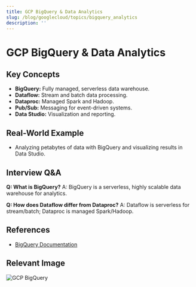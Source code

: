 ```yaml
---
title: GCP BigQuery & Data Analytics
slug: /blog/googlecloud/topics/bigquery_analytics
description: ''
---
```

# GCP BigQuery & Data Analytics

## Key Concepts
- **BigQuery:** Fully managed, serverless data warehouse.
- **Dataflow:** Stream and batch data processing.
- **Dataproc:** Managed Spark and Hadoop.
- **Pub/Sub:** Messaging for event-driven systems.
- **Data Studio:** Visualization and reporting.

## Real-World Example
- Analyzing petabytes of data with BigQuery and visualizing results in Data Studio.

## Interview Q&A
**Q: What is BigQuery?**
A: BigQuery is a serverless, highly scalable data warehouse for analytics.

**Q: How does Dataflow differ from Dataproc?**
A: Dataflow is serverless for stream/batch; Dataproc is managed Spark/Hadoop.

## References
- [BigQuery Documentation](https://cloud.google.com/bigquery/docs)

## Relevant Image
![GCP BigQuery](https://cloud.google.com/images/products/bigquery/bigquery-diagram.png)
